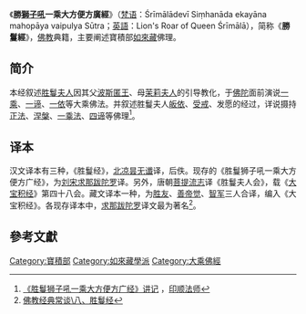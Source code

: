 {{佛教}}
《'''勝{{zy|鬘|-{zh-hans:mán; zh-tw:ㄇㄢˊ}-}}[[獅子吼|獅子吼]]一乘大方便方廣經'''》（[[梵语|梵语]]：Śrīmālādevī Siṃhanāda ekayāna mahopāya vaipulya Sūtra；[[英語|英語]]：Lion's Roar of Queen Śrīmālā），简称《'''勝鬘經'''》，[[佛教|佛教]]典籍，主要阐述寶積部[[如來藏|如來藏]]佛理。

== 简介 ==
本经叙述[[胜鬘夫人|胜鬘夫人]]因其父[[波斯匿王|波斯匿王]]、母[[茉莉夫人|茉莉夫人]]的引导教化，于[[佛陀|佛陀]]面前演说[[一乘|一乘]]、[[一谛|一谛]]、[[一依|一依]]等大乘佛法。并叙述胜鬘夫人[[皈依|皈依]]、[[受戒|受戒]]、发愿的经过，详说摄持[[正法|正法]]、[[涅槃|涅槃]]、[[一乘|一乘法]]、[[四谛|四谛]]等佛理<ref>[http://www.hhfg.org/fjyj/f120.html 《胜鬘狮子吼一乘大方便方广经》讲记] {{Wayback|url=http://www.hhfg.org/fjyj/f120.html |date=20120523002846 }}，[[印顺法师|印顺法师]]</ref>。

== 译本 ==
汉文译本有三种，《胜鬘经》，[[北凉|北凉]][[昙无谶|昙无谶]]译，后佚。现存的《胜鬘狮子吼一乘大方便方广经》，为[[刘宋|刘宋]][[求那跋陀罗|求那跋陀罗]]译。另外，唐朝[[菩提流志|菩提流志]]译《胜鬘夫人会》，载《[[大宝积经|大宝积经]]》第四十八会。藏文译本一种，为[[胜友|胜友]]、[[善帝觉|善帝觉]]、[[智军|智军]]三人合译，编入《大宝积经》。各现存译本中，[[求那跋陀罗|求那跋陀罗]]译文最为著名<ref>[http://www.fjdh.com/wumin/HTML/47946.html 佛教经典常谈\八、胜鬘经]{{Dead link|date=2018年7月 |bot=InternetArchiveBot |fix-attempted=no }}</ref>。

==參考文獻==
{{wikisource|勝鬘師子吼一乘大方便方廣經}}
<div class="references-small">
<references></references>
</div>

{{China-buddhism-book-baoji}}

[[Category:寶積部|Category:寶積部]]
[[Category:如來藏學派|Category:如來藏學派]]
[[Category:大乘佛經|Category:大乘佛經]]